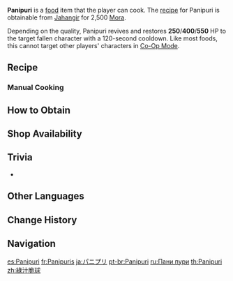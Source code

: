 {{Food Infobox
|id              = 108410
|description     = 
|desc_suspicious = A delicacy served with dipping sauce. The green sauce gives off a slightly unusual smell, and its color looks a bit off... Maybe it is a good idea to forget about the sauce and directly go for the panipuri balls.
|desc_basic      = An appetizer served with a green dipping sauce. The crispy balls are first deep-fried, then stuffed with a delicious filling through a hole on the top. The bite-sized snack is a common street food in Sumeru.
|desc_delicious  = A delicacy that is served with dipping sauce. The round panipuri balls remind you of Slimes. Anticipate the mysterious, bright-colored juice within, and bring it to your mouth &mdash; the coolness, sourness, and tingling sensations are bouncing freely on your tongue as if someone has ignited a stick of dreamy dynamite. No wonder that some people in Sumeru are so obsessed with it...
|type            = Recovery Dishes
|effect          = Revives a character and restores (var1) HP.
|effectType      = Revive
|eff_att1        = Revive
|eff_att2        = HP Restore
|eff_att3        = HP Restore Fixed
|eff_suspicious1 = 250
|eff_basic1      = 400
|eff_delicious1  = 550
|quality         = 2
|region          = Sumeru
|variant         = 
|recipe          = Sold by [[Jahangir]]
|source1         = {{Sold By|Panipuri}}
}}
'''Panipuri''' is a [[food]] item that the player can cook. The [[recipe]] for Panipuri is obtainable from [[Jahangir]] for 2,500 [[Mora]].

Depending on the quality, Panipuri revives and restores '''250'''/'''400'''/'''550''' HP to the target fallen character with a 120-second cooldown. Like most foods, this cannot target other players' characters in [[Co-Op Mode]].

==Recipe==
{{Recipe
|type = Cooking
|Potato = 2
|Glabrous Beans = 2
|Spice = 1
|sort = Potato;Glabrous Beans;Spice
}}

===Manual Cooking===
{{Manual Cooking}}

==How to Obtain==
==Shop Availability==
{{Shop Availability}}

==Trivia==
* {{Mail Attachments by Category List|Panipuri;Suspicious Panipuri;Delicious Panipuri}}

==Other Languages==
{{Other Languages
|en      = Panipuri
|zhs     = 绿汁脆球
|zhs_rm  = Lǜzhī Cuìqiú
|zht     = 綠汁脆球
|zht_rm  = Lǜzhī Cuìqiú
|zh_tl   = Green-Sauce Crispy Balls
|ja      = パニプリ
|ja_rm   = Panipuri
|ko      = 파니푸리
|es      = Panipuri
|fr      = Panipuris
|ru      = Пани пури
|th      = Panipuri
|vi      = Panipuri
|de      = Panipuri
|id      = Panipuri
|pt      = Panipuri
|tr      = Panipuri
|it      = Panipuri
}}

==Change History==
{{Change History|3.0}}

==Navigation==
{{Food Navbox}}

[[es:Panipuri]]
[[fr:Panipuris]]
[[ja:パニプリ]]
[[pt-br:Panipuri]]
[[ru:Пани пури]]
[[th:Panipuri]]
[[zh:綠汁脆球]]